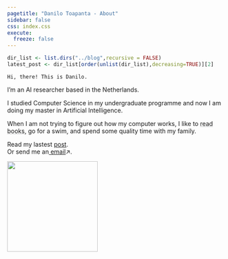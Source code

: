 ```yaml
---
pagetitle: "Danilo Toapanta - About"
sidebar: false
css: index.css
execute:
  freeze: false
---
```

```r
dir_list <- list.dirs("../blog",recursive = FALSE) 
latest_post <- dir_list[order(unlist(dir_list),decreasing=TRUE)][2]
```

:::{.disable-link-underline}

<!-- This is how you cna share your searches 
https://www.google.com/search?q=university+of+twente -->

```{=html}
<div class="quarto-about-solana column-body" >
    <div class="about-entity">
        <div class="entity-contents">
            <div class="about-contents">
                <main class="content" id="quarto-document-content">
                    <p>
                        <code>Hi, there! This is Danilo.</code>
                    </p>
                    <p>I’m an AI researcher based in the Netherlands.</p>
                    <p>I studied Computer Science in my undergraduate programme and now I am doing my master in Artificial Intelligence.</p>
                    <p>When I am not trying to figure out how my computer works, I like to <a href="../books/index.qmd" style="color:inherit; text-decoration:underline;text-decoration-color:#a3a6a8a1 ">read books</a>, go for a swim, and spend some quality time with my family.</p>
                    <!-- <a href="../tailor/index.qmd" style="color:inherit; text-decoration:underline;text-decoration-color:#a3a6a8a1 ">tailor my clothes</a>, -->
                    <p>
                        <!-- You can look me up on <a href="https://github.com/danilotpnta?tab=repositories" target="_blank">Github</a>↗.<br> 
                        Check out my <a href="https://www.linkedin.com/in/DaniloToapnta/" target="_blank">LinkedIn</a>↗.<br>  -->
                        Read my lastest <a href="`r latest_post`">post</a>.<br> 
                        <!-- My (outdated) <a href="404.qmd">résumé</a>.<br>  -->
                        Or send me an<a href="../contact/">
                            email</a>↗.<br>
                    </p>
                </main>
            </div>
        </div>
        <img src="../assets/images/danilo.jpeg" class="about-image rounded" style="width: 15em;">
    </div>
</div>

```
:::


























